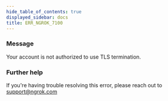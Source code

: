 ```yaml
---
hide_table_of_contents: true
displayed_sidebar: docs
title: ERR_NGROK_7100
---
```


### Message

Your account is not authorized to use TLS termination.

<ErrorDetails />

### Further help

If you're having trouble resolving this error, please reach out to [support@ngrok.com](mailto:support@ngrok.com?subject=Help%20with%20ERR_NGROK_7100)
